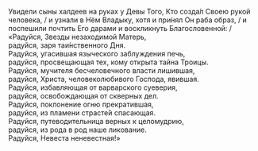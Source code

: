 Увидели сыны халдеев на руках у Девы Того, Кто созда́л Своею рукой человека, / и узнали в Нём Владыку, хотя и при́нял Он раба образ, / и поспешили почтить Его дарами и воскликнуть Благословенной: /  
«Радуйся, Звезды незаходимой Матерь,  
радуйся, заря таи́нственного Дня.  
Радуйся, угасившая языческого заблуждения печь,  
радуйся, просвещающая тех, кому открыта тайна Троицы.  
Радуйся, мучителя бесчеловечного власти лишившая,  
радуйся, Христа, человеколюбивого Господа, явившая.  
Радуйся, избавляющая от варварского суеверия,  
радуйся, освобождающая от скверных дел.  
Радуйся, поклонение огню прекратившая,  
радуйся, из пламени страсте́й спасающая.  
Радуйся, путеводительница верных к целомудрию,  
радуйся, из рода в род наше ликование.  
Радуйся, Невеста неневестная!»
